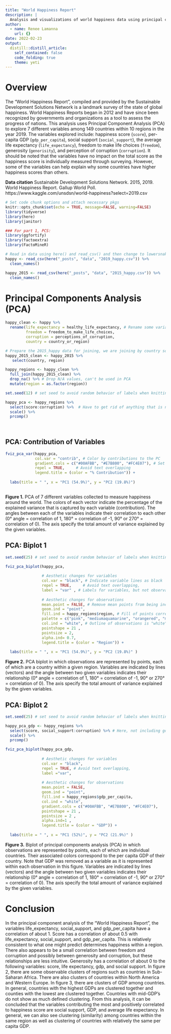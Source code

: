 ```yaml
---
title: "World Happiness Report"
description: |
  Analysis and visualizations of world happiness data using principal component analysis.
author:
  - name: Renee Lamanna
    url: {}
date: 2022-02-23
output:
  distill::distill_article:
    self_contained: false
    code_folding: true
    theme: yeti
---
```



# Overview

The "World Happiness Report", compiled and provided by the Sustainable Development Solutions Network is a landmark survey of the state of global happiness. World Happiness Reports began in 2012 and have since been recognized by governments and organizations as a tool to assess the progress of nations. This analysis uses Principal Component Analysis (PCA) to explore 7 different variables among 149 countries within 10 regions in the year 2019. The variables explored include: happiness score (`score`), per-capita GDP (`gdp_per_capita`), social support (`social_support`), the average life expectancy (`life_expectancy`), freedom to make life choices (`freedom`), generosity (`genorisity`), and perception of corruption (`corruption`). It should be noted that the variables have no impact on the total score as the happiness score is individually measured through surveying. However, some of the variables can help explain why some countries have higher happiness scores than others. 

**Data citation**
Sustainable Development Solutions Network. 2015, 2019. World Happiness Report. Gallup World Poll. https://www.kaggle.com/unsdsn/world-happiness?select=2019.csv 

```r
# Set code chunk options and attach necessary pkgs
knitr::opts_chunk$set(echo = TRUE, message=FALSE, warning=FALSE)
library(tidyverse)
library(here)
library(janitor)

### For part 1, PCS:
library(ggfortify)
library(factoextra) 
library(FactoMineR)
```


```r
# Read in data using here() and read_csv() and then change to lowersnake case using clean_names()
happy <- read_csv(here("_posts", "data", "2019_happy.csv")) %>% 
  clean_names()

happy_2015 <- read_csv(here("_posts", "data", "2015_happy.csv")) %>% 
  clean_names()
```

# Principal Components Analysis (PCA) {.tabset .tabset-fade}

```r
happy_clean <- happy %>% 
  rename(life_expectancy = healthy_life_expectancy, # Rename some variables
         freedom = freedom_to_make_life_choices,
         corruption = perceptions_of_corruption,
         country = country_or_region)

# Prepare the 2015_happy data for joining, we are joining by country so we can associate regions to country since the 2019 data does not contain region
happy_2015_clean <- happy_2015 %>% 
   select(country, region)

happy_regions <- happy_clean %>% 
  full_join(happy_2015_clean) %>% 
  drop_na() %>% # Drop N/A values, can't be used in PCA
  mutate(region = as.factor(region))

```



``` r
set.seed(12) # set seed to avoid random behavior of labels when knitting

happy_pca <- happy_regions %>% 
  select(score:corruption) %>%  # Have to get rid of anything that is not numeric, or not important to our analysis
  scale() %>% 
  prcomp() 
  
  
```


## PCA: Contribution of Variables

```r
fviz_pca_var(happy_pca,
             col.var = "contrib", # Color by contributions to the PC
             gradient.cols = c("#00AFBB", "#E7B800", "#FC4E07"), # Set gradient
             repel = TRUE,     # Avoid text overlapping
             legend.title = (color = "% Contribution")) + 
  
  labs(title = " ", x = "PC1 (54.9%)", y = "PC2 (19.8%)")
             
```

**Figure 1.** PCA of 7 different variables collected to measure happiness around the world. The colors of each vector indicate the percentage of the explained variance that is captured by each variable (contribution). The angles between each of the variables indicate their correlation to each other (0&deg; angle = correlation of 1, 180&deg; = correlation of -1, 90&deg; or 270&deg; = correlation of 0). The axis specify the total amount of variance explained by the given variables. 
 

## PCA: Biplot 1
 
```r
set.seed(25) # set seed to avoid random behavior of labels when knitting

fviz_pca_biplot(happy_pca,
                
                # Aesthetic changes for variables
                col.var = "black", # Indicate variable lines as black
                repel = TRUE,     # Avoid text overlapping,
                label = "var" , # Labels for variables, but not observations
    
                # Aesthetic changes for observations
                mean.point = FALSE, # Remove mean points from being included
                geom.ind = "point", 
                fill.ind = happy_regions$region, # Fill of points corresponding to region w/in `happy_regions` dataset
                palette = c("pink", "mediumaquamarine", "orangered", "mediumblue", "gold", "red", "lightskyblue", "firebrick4", "darkgreen", "darkorange"),
                col.ind = "white", # Outline of observations is "white"
                pointshape = 21 ,
                pointsize = 2,
                alpha.ind= 0.7,
                legend.title = (color = "Region")) +
  
  labs(title = " ", x = "PC1 (54.9%)", y = "PC2 (19.8%)" )
```

**Figure 2.** PCA biplot in which observations are represented by points, each of which are a country within a given region. Variables are indicated by lines (vectors) and the angle between two given variables indicates their relationship (0&deg; angle = correlation of 1, 180&deg; = correlation of -1, 90&deg; or 270&deg; = correlation of 0). The axis specify the total amount of variance explained by the given variables. 

## PCA: Biplot 2

```r
set.seed(25) # set seed to avoid random behavior of labels when knitting

happy_pca_gdp <- happy_regions %>% 
  select(score, social_support:corruption) %>% # Here, not including gdp, because including sliding gradient of gdp that will correspond to observations(counties)
  scale() %>% 
  prcomp()

fviz_pca_biplot(happy_pca_gdp, 
                
                # Aesthetic changes for variables
                col.var = "black",
                repel = TRUE, # Avoid text overlapping,
                label ="var",
    
                # Aesthetic changes for observations
                mean.point = FALSE,
                geom.ind = "point",
                fill.ind = happy_regions$gdp_per_capita, 
                col.ind = "white",
                gradient.cols = c("#00AFBB", "#E7B800", "#FC4E07"),
                pointshape = 21 ,
                pointsize = 2 ,
                alpha.ind=1 ,
                legend.title = (color = "GDP")) +
  
  labs(title = " ", x = "PC1 (52%)", y = "PC2 (21.9%)" )
```

**Figure 3.** Biplot of principal components analysis (PCA) in which observations are represented by points, each of which are individual countries. Their associated colors correspond to the per capita GDP of their country. Note that GDP was removed as a variable as it is represented within each observation in this figure. Variables are indicated by lines (vectors) and the angle between two given variables indicates their relationship (0&deg; angle = correlation of 1, 180&deg; = correlation of -1, 90&deg; or 270&deg; = correlation of 0). The axis specify the total amount of variance explained by the given variables. 


# Conclusion

In the principal component analysis of the "World Happiness Report", the variables life_expectancy, social_support, and gdp_per_capita have a correlation of about 1. Score has a correlation of about 0.5 with life_expectancy, social_support, and gdp_per_capita. This is relatively consistent to what one might predict determines happiness within a region. There also appears to be a small correlation between freedom and corruption and possibly between generosity and corruption, but these relationships are less intuitive. Generosity has a correlation of about 0 to the following variables: score, life expectancy, gdp, and social support. In figure 2, there are some observable clusters of regions such as countries in Sub-Saharan Africa. There are also clusters of countries within North America and Western Europe. In figure 3, there are clusters of GDP among countries. In general, countries with the highest GDPs are clustered together and counties with the lowest are clustered together. Countries with mid-GDP's do not show as much defined clustering. From this analysis, it can be concluded that the variables contributing the most and positively correlated to happiness score are social support, GDP, and average life expectancy. In general, we can also see clustering (similarity) among countries within the same region as well as clustering of countries with relatively the same per capita GDP.


